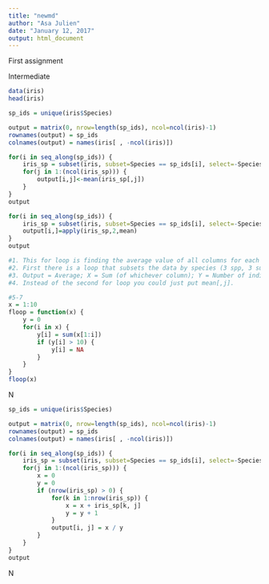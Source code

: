 ```yaml
---
title: "newmd"
author: "Asa Julien"
date: "January 12, 2017"
output: html_document
---
```


First assignment

Intermediate
```r
data(iris)
head(iris)

sp_ids = unique(iris$Species)

output = matrix(0, nrow=length(sp_ids), ncol=ncol(iris)-1)
rownames(output) = sp_ids
colnames(output) = names(iris[ , -ncol(iris)])

for(i in seq_along(sp_ids)) {
    iris_sp = subset(iris, subset=Species == sp_ids[i], select=-Species)
    for(j in 1:(ncol(iris_sp))) {
        output[i,j]<-mean(iris_sp[,j])
    }
}
output

for(i in seq_along(sp_ids)) {
    iris_sp = subset(iris, subset=Species == sp_ids[i], select=-Species)
    output[i,]=apply(iris_sp,2,mean)
}
output

#1. This for loop is finding the average value of all columns for each species. 
#2. First there is a loop that subsets the data by species (3 spp, 3 subsets). Then there is a loop through each column (j in 1: # columns), and within each column there is a loop which adds up the values (x+iris_sp[k,j]) and the number of rows (y+1). Then the sum (x) is divided by the number of rows (y), producing the average.
#3. Output = Average; X = Sum (of whichever column); Y = Number of individuals
#4. Instead of the second for loop you could just put mean[,j]. 

#5-7
x = 1:10
floop = function(x) {
    y = 0
    for(i in x) {
        y[i] = sum(x[1:i])
        if (y[i] > 10) {
            y[i] = NA
        } 
    }
}
floop(x)


```

N

```r
sp_ids = unique(iris$Species)

output = matrix(0, nrow=length(sp_ids), ncol=ncol(iris)-1)
rownames(output) = sp_ids
colnames(output) = names(iris[ , -ncol(iris)])

for(i in seq_along(sp_ids)) {
    iris_sp = subset(iris, subset=Species == sp_ids[i], select=-Species)
    for(j in 1:(ncol(iris_sp))) {
        x = 0
        y = 0
        if (nrow(iris_sp) > 0) {
            for(k in 1:nrow(iris_sp)) {
                x = x + iris_sp[k, j]
                y = y + 1
            }
            output[i, j] = x / y 
        }
    }
}
output

```

N
